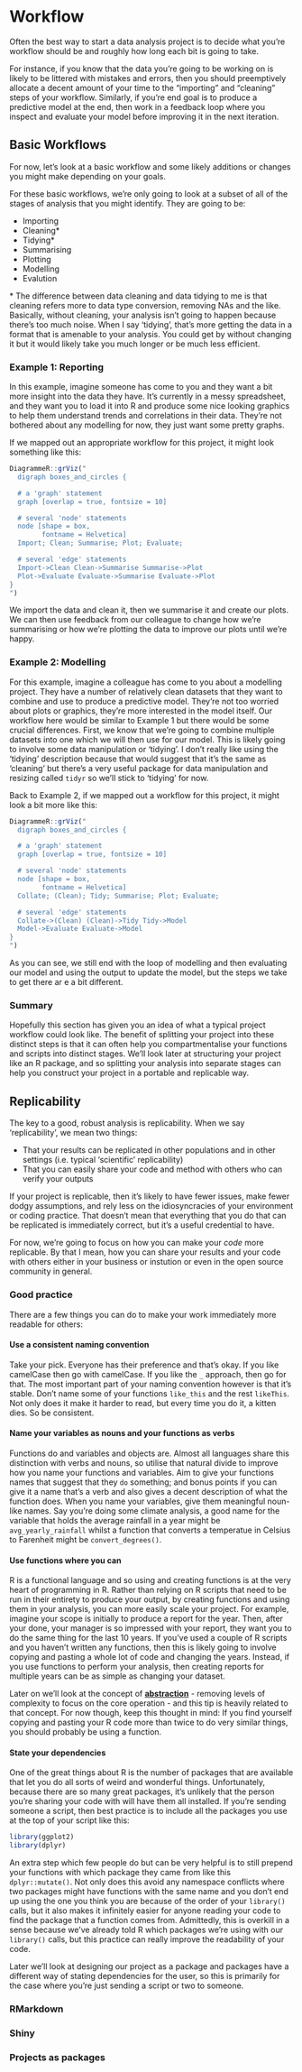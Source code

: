 # Workflow

Often the best way to start a data analysis project is to decide what you're workflow should be and roughly how long each bit is going to take.

For instance, if you know that the data you're going to be working on is likely to be littered with mistakes and errors, then you should preemptively allocate a decent amount of your time to the "importing" and "cleaning" steps of your workflow. Similarly, if you're end goal is to produce a predictive model at the end, then work in a feedback loop where you inspect and evaluate your model before improving it in the next iteration.

## Basic Workflows

For now, let's look at a basic workflow and some likely additions or changes you might make depending on your goals.

For these basic workflows, we're only going to look at a subset of all of the stages of analysis that you might identify. They are going to be:

* Importing
* Cleaning\*
* Tidying\*
* Summarising
* Plotting
* Modelling
* Evalution

\* The difference between data cleaning and data tidying to me is that cleaning refers more to data type conversion, removing NAs and the like. Basically, without cleaning, your analysis isn't going to happen because there's too much noise. When I say 'tidying', that's more getting the data in a format that is amenable to your analysis. You could get by without changing it but it would likely take you much longer or be much less efficient.

### Example 1: Reporting

In this example, imagine someone has come to you and they want a bit more insight into the data they have. It's currently in a messy spreadsheet, and they want you to load it into R and produce some nice looking graphics to help them understand trends and correlations in their data. They're not bothered about any modelling for now, they just want some pretty graphs.

If we mapped out an appropriate workflow for this project, it might look something like this:

```r
DiagrammeR::grViz("
  digraph boxes_and_circles {

  # a 'graph' statement
  graph [overlap = true, fontsize = 10]

  # several 'node' statements
  node [shape = box,
        fontname = Helvetica]
  Import; Clean; Summarise; Plot; Evaluate; 

  # several 'edge' statements
  Import->Clean Clean->Summarise Summarise->Plot
  Plot->Evaluate Evaluate->Summarise Evaluate->Plot
}
")
```

We import the data and clean it, then we summarise it and create our plots. We can then use feedback from our colleague to change how we're summarising or how we're plotting the data to improve our plots until we're happy.

### Example 2: Modelling

For this example, imagine a colleague has come to you about a modelling project. They have a number of relatively clean datasets that they want to combine and use to produce a predictive model. They're not too worried about plots or graphics, they're more interested in the model itself. Our workflow here would be similar to Example 1 but there would be some crucial differences. First, we know that we're going to combine multiple datasets into one which we will then use for our model. This is likely going to involve some data manipulation or 'tidying'. I don't really like using the 'tidying' description because that would suggest that it's the same as 'cleaning' but there's a very useful package for data manipulation and resizing called `tidyr` so we'll stick to 'tidying' for now.

Back to Example 2, if we mapped out a workflow for this project, it might look a bit more like this:

```r
DiagrammeR::grViz("
  digraph boxes_and_circles {

  # a 'graph' statement
  graph [overlap = true, fontsize = 10]

  # several 'node' statements
  node [shape = box,
        fontname = Helvetica]
  Collate; (Clean); Tidy; Summarise; Plot; Evaluate; 

  # several 'edge' statements
  Collate->(Clean) (Clean)->Tidy Tidy->Model
  Model->Evaluate Evaluate->Model
}
")
```

As you can see, we still end with the loop of modelling and then evaluating our model and using the output to update the model, but the steps we take to get there ar e a bit different.

### Summary

Hopefully this section has given you an idea of what a typical project workflow could look like. The benefit of splitting your project into these distinct steps is that it can often help you compartmentalise your functions and scripts into distinct stages. We'll look later at structuring your project like an R package, and so splitting your analysis into separate stages can help you construct your project in a portable and replicable way.

## Replicability

The key to a good, robust analysis is replicability. When we say 'replicability', we mean two things:

* That your results can be replicated in other populations and in other settings (i.e. typical 'scientific' replicability)
* That you can easily share your code and method with others who can verify your outputs

If your project is replicable, then it's likely to have fewer issues, make fewer dodgy assumptions, and rely less on the idiosyncracies of your environment or coding practice. That doesn't mean that everything that you do that can be replicated is immediately correct, but it's a useful credential to have.

For now, we're going to focus on how you can make your *code* more replicable. By that I mean, how you can share your results and your code with others either in your business or instution or even in the open source community in general.

### Good practice

There are a few things you can do to make your work immediately more readable for others:

#### Use a consistent naming convention

Take your pick. Everyone has their preference and that's okay. If you like camelCase then go with camelCase. If you like the `_` approach, then go for that. The most important part of your naming convention however is that it's stable. Don't name some of your functions `like_this` and the rest `likeThis`. Not only does it make it harder to read, but every time you do it, a kitten dies. So be consistent.

#### Name your variables as nouns and your functions as verbs

Functions do and variables and objects are. Almost all languages share this distinction with verbs and nouns, so utilise that natural divide to improve how you name your functions and variables. Aim to give your functions names that suggest that they `do` something; and bonus points if you can give it a name that's a verb and also gives a decent description of what the function does. When you name your variables, give them meaningful noun-like names. Say you're doing some climate analysis, a good name for the variable that holds the average rainfall in a year might be `avg_yearly_rainfall` whilst a function that converts a temperatue in Celsius to Farenheit might be `convert_degrees()`.

#### Use functions where you can

R is a functional language and so using and creating functions is at the very heart of programming in R. Rather than relying on R scripts that need to be run in their entirety to produce your output, by creating functions and using them in your analysis, you can more easily scale your project. For example, imagine your scope is initially to produce a report for the year. Then, after your done, your manager is so impressed with your report, they want you to do the same thing for the last 10 years. If you've used a couple of R scripts and you haven't written any functions, then this is likely going to involve copying and pasting a whole lot of code and changing the years. Instead, if you use functions to perform your analysis, then creating reports for multiple years can be as simple as changing your dataset.

Later on we'll look at the concept of [**abstraction**](#Abstraction) - removing levels of complexity to focus on the core operation - and this tip is heavily related to that concept. For now though, keep this thought in mind: If you find yourself copying and pasting your R code more than twice to do very similar things, you should probably be using a function.

#### State your dependencies

One of the great things about R is the number of packages that are available that let you do all sorts of weird and wonderful things. Unfortunately, because there are so many great packages, it's unlikely that the person you're sharing your code with will have them all installed. If you're sending someone a script, then best practice is to include all the packages you use at the top of your script like this:

```r
library(ggplot2)
library(dplyr)
```

An extra step which few people do but can be very helpful is to still prepend your functions with which package they came from like this `dplyr::mutate()`. Not only does this avoid any namespace conflicts where two packages might have functions with the same name and you don't end up using the one you think you are because of the order of your `library()` calls, but it also makes it infinitely easier for anyone reading your code to find the package that a function comes from.
Admittedly, this is overkill in a sense because we've already told R which packages we're using with our `library()` calls, but this practice can really improve the readability of your code.

Later we'll look at designing our project as a package and packages have a different way of stating dependencies for the user, so this is primarily for the case where you're just sending a script or two to someone.


### RMarkdown

### Shiny

### Projects as packages
